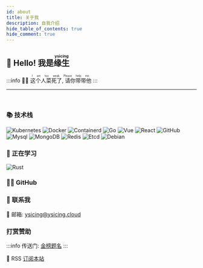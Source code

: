 ```yaml
---
id: about
title: 关于我
description: 自我介绍
hide_table_of_contents: true
hide_comment: true
---
```




## 👋 Hello! 我是<ruby>缘生<rt>ysicing</rt></ruby>

:::info
👨‍💻 <ruby>这个人菜死了<rt>I am too weak.</rt>, 请你带带他<rt>Please help me.</rt></ruby>
:::

<hr />
<br />

### 📚 技术栈

![Kubernetes](https://img.shields.io/badge/-Kubernetes-333333?style=flat&logo=kubernetes)
![Docker](https://img.shields.io/badge/-Docker-333333?style=flat&logo=docker)
![Containerd](https://img.shields.io/badge/-Containerd-333333?style=flat&logo=containerd)
![Go](https://img.shields.io/badge/-Go-333333?style=flat&logo=go)
![Vue](https://img.shields.io/badge/-Vue-333333?style=flat&logo=vue.js)
![React](https://img.shields.io/badge/-React-333333?style=flat&logo=react)
![GitHub](https://img.shields.io/badge/-GitHub-333333?style=flat-square&logo=github)
![Mysql](https://img.shields.io/badge/-Mysql-333333?style=flat&logo=mysql)
![MongoDB](https://img.shields.io/badge/-MongoDB-333333?style=flat&logo=mongodb)
![Redis](https://img.shields.io/badge/-Redis-333333?style=flat&logo=redis)
![Etcd](https://img.shields.io/badge/-Etcd-333333?style=flat&logo=etcd)
![Debian](https://img.shields.io/badge/-Debian-333333?style=flat&logo=debian)

### 🔭 正在学习

![Rust](https://img.shields.io/badge/-Rust-333333?style=flat&logo=rust)

### 👨‍💻 GitHub

<div style={{display: 'flex', 'flex-wrap': 'wrap'}}>
  <ThemedImage
    sources={{
      light: useBaseUrl(
        'http://github-profile-summary-cards.vercel.app/api/cards/repos-per-language?username=ysicing&theme=vue',
      ),
      dark: useBaseUrl(
        'http://github-profile-summary-cards.vercel.app/api/cards/repos-per-language?username=ysicing&theme=dracula',
      ),
    }}
  />
  <ThemedImage
    sources={{
      light: useBaseUrl(
        'http://github-profile-summary-cards.vercel.app/api/cards/stats?username=ysicing&theme=vue',
      ),
      dark: useBaseUrl(
        'http://github-profile-summary-cards.vercel.app/api/cards/stats?username=ysicing&theme=dracula',
      ),
    }}
  />
  <ThemedImage
    sources={{
      light: useBaseUrl(
        'http://github-profile-summary-cards.vercel.app/api/cards/profile-details?username=ysicing&theme=vue',
      ),
      dark: useBaseUrl(
        'http://github-profile-summary-cards.vercel.app/api/cards/profile-details?username=ysicing&theme=dracula',
      ),
    }}
  />
</div>

### 💬 联系我

📮 邮箱: [ysicing@ysicing.cloud](mailto:ysicing@ysicing.cloud)

### 打赏赞助

:::info
传送门: [金榜题名](/sponsor)
:::

📢 RSS [订阅本站](https://feedly.com/i/subscription/feed/https://ysicing.me/rss.xml)


